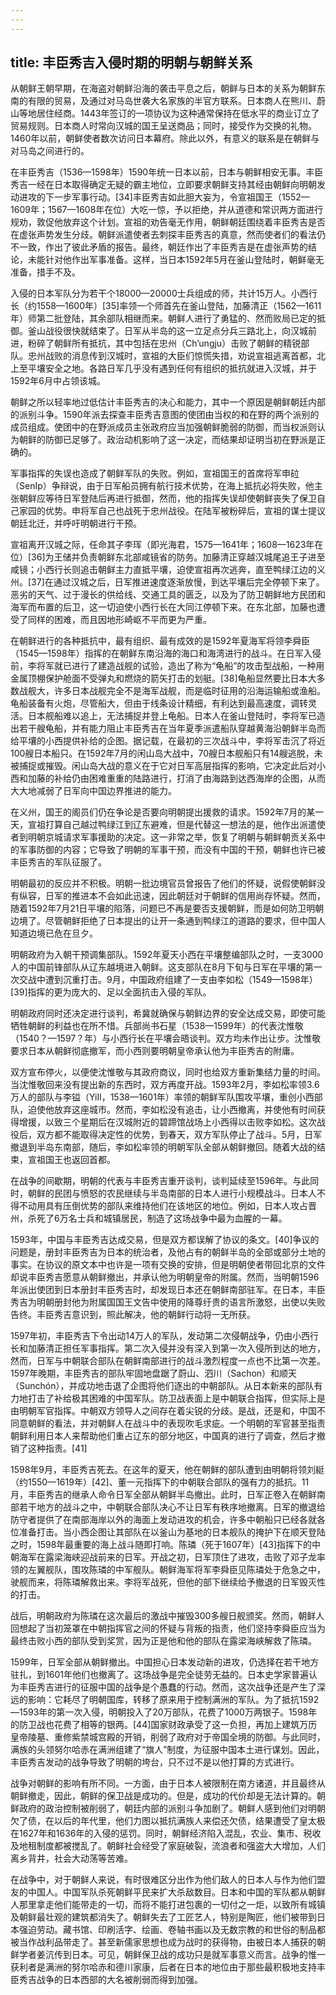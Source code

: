```yaml
---
---
---
```

title: 丰臣秀吉入侵时期的明朝与朝鲜关系
---



从朝鲜王朝早期，在海盗对朝鲜沿海的袭击平息之后，朝鲜与日本的关系为朝鲜东南的有限的贸易，及通过对马岛世袭大名家族的半官方联系。日本商人在熊川、蔚山等地居住经商。1443年签订的一项协议为这种通常保持在低水平的商业订立了贸易规则。日本商人时常向汉城的国王呈送商品；同时，接受作为交换的礼物。1460年以前，朝鲜使者数次访问日本幕府。除此以外，有意义的联系是在朝鲜与对马岛之间进行的。

在丰臣秀吉（1536—1598年）1590年统一日本以前，日本与朝鲜相安无事。丰臣秀吉一经在日本取得确定无疑的霸主地位，立即要求朝鲜支持其经由朝鲜向明朝发动进攻的下一步军事行动。[34]丰臣秀吉如此胆大妄为，令宣祖国王（1552—1609年；1567—1608年在位）大吃一惊，予以拒绝，并从道德和常识两方面进行规劝，敦促他放弃这个计划。宣祖的劝告毫无作用，朝鲜朝廷围绕着丰臣秀吉是否在虚张声势发生分歧。朝鲜派遣使者去刺探丰臣秀吉的真意，然而使者们的看法仍不一致，作出了彼此矛盾的报告。最终，朝廷作出了丰臣秀吉是在虚张声势的结论，未能针对他作出军事准备。这样，当日本1592年5月在釜山登陆时，朝鲜毫无准备，措手不及。

入侵的日本军队分为若干个18000—20000士兵组成的师，共计15万人。小西行长（约1558—1600年）[35]率领一个师首先在釜山登陆，加藤清正（1562—1611年）师第二批登陆，其余部队相继而来。朝鲜人进行了勇猛的、然而败局已定的抵御。釜山战役很快就结束了。日军从半岛的这一立足点分兵三路北上，向汉城前进，粉碎了朝鲜所有抵抗，其中包括在忠州（Ch’ungju）击败了朝鲜的精锐部队。忠州战败的消息传到汉城时，宣祖的大臣们惊慌失措，劝说宣祖逃离首都，北上至平壤安全之地。各路日军几乎没有遇到任何有组织的抵抗就进入汉城，并于1592年6月中占领该城。

朝鲜之所以轻率地过低估计丰臣秀吉的决心和能力，其中一个原因是朝鲜朝廷内部的派别斗争。1590年派去探查丰臣秀吉意图的使团由当权的和在野的两个派别的成员组成。使团中的在野派成员主张政府应当加强朝鲜脆弱的防御，而当权派则认为朝鲜的防御已足够了。政治动机影响了这一决定，而结果却证明当初在野派是正确的。

军事指挥的失误也造成了朝鲜军队的失败。例如，宣祖国王的首席将军申砬（SenIp）争辩说，由于日军船员拥有航行技术优势，在海上抵抗必将失败，他主张朝鲜应等待日军登陆后再进行抵御，然而，他的指挥失误却使朝鲜丧失了保卫自己家园的优势。申将军自己也战死于忠州战役。在陆军被粉碎后，宣祖的谋士提议朝廷北迁，并呼吁明朝进行干预。

宣祖离开汉城之际，任命其子李珲（即光海君，1575—1641年；1608—1623年在位）[36]为王储并负责朝鲜东北部咸镜省的防务。加藤清正穿越汉城尾追王子进至咸镜；小西行长则追击朝鲜主力直抵平壤，迫使宣祖再次逃奔，直至鸭绿江边的义州。[37]在通过汉城之后，日军推进速度逐渐放慢，到达平壤后完全停顿下来了。恶劣的天气、过于漫长的供给线、交通工具的匮乏，以及为了防卫朝鲜地方民团和海军而布置的后卫，这一切迫使小西行长在大同江停顿下来。在东北部，加藤也遭受了同样的困难，而且因地形崎岖不平而更为严重。

在朝鲜进行的各种抵抗中，最有组织、最有成效的是1592年夏海军将领李舜臣（1545—1598年）指挥的在朝鲜东南沿海的海口和海湾进行的战斗。在日军入侵前，李将军就已进行了建造战舰的试验，造出了称为“龟船”的攻击型战船，一种用金属顶棚保护舱面不受弹丸和燃烧的箭矢打击的划艇。[38]龟船显然要比日本大多数战舰大，许多日本战舰完全不是海军战舰，而是临时征用的沿海运输船或渔船。龟船装备有火炮，尽管船大，但由于线条设计精细，有利达到最高速度，调转灵活。日本舰船难以追上，无法捕捉并登上龟船。日本人在釜山登陆时，李将军已造出若干艘龟船，并有能力阻止丰臣秀吉在当年夏季派遣船队穿越黄海沿朝鲜半岛而给平壤的小西提供补给的企图。据记载，在最初的三次战斗中，李将军击沉了将近100艘日本船只。在1592年7月的闲山岛大战中，70艘日本舰船只有14艘逃脱，未被捕捉或摧毁。闲山岛大战的意义在于它对日军高层指挥的影响，它决定此后对小西和加藤的补给仍由困难重重的陆路进行，打消了由海路到达西海岸的企图，从而大大地减弱了日军向中国边界推进的能力。

在义州，国王的阁员们仍在争论是否要向明朝提出援救的请求。1592年7月的某一天，宣祖打算自己越过鸭绿江到辽东避难，但是代替这一想法的是，他作出派遣使者到明朝京城请求军事援助的决定。这一非常之举，恢复了明朝与朝鲜朝贡关系中的军事防御的内容；它导致了明朝的军事干预，而没有中国的干预，朝鲜也许已被丰臣秀吉的军队征服了。

明朝最初的反应并不积极。明朝一批边境官员曾报告了他们的怀疑，说假使朝鲜没有纵容，日军的推进本不会如此迅速，因此朝廷对于朝鲜的信用尚存怀疑。然而，随着1592年7月21日平壤的陷落，问题已不再是要否支援朝鲜，而是如何防卫明朝边境了。尽管朝鲜拒绝了日本提出的让开一条通到鸭绿江的道路的要求，但中国人知道边境已危在旦夕。

明朝政府为入朝干预调集部队。1592年夏天小西在平壤整编部队之时，一支3000人的中国前锋部队从辽东越境进入朝鲜。这支部队在8月下旬与日军在平壤的第一次交战中遭到沉重打击。9月，中国政府组建了一支由李如松（1549—1598年）[39]指挥的更为庞大的、足以全面抗击入侵的军队。

明朝政府同时还决定进行谈判，希冀就确保与朝鲜边界的安全达成交易，即使可能牺牲朝鲜的利益也在所不惜。兵部尚书石星（1538—1599年）的代表沈惟敬（1540？—1597？年）与小西行长在平壤会晤谈判。双方均未作出让步。沈惟敬要求日本从朝鲜彻底撤军，而小西则要明朝皇帝承认他为丰臣秀吉的附庸。

双方宣布停火，以便使沈惟敬与其政府商议，同时也给双方重新集结力量的时间。当沈惟敬回来没有提出新的东西时，双方再度开战。1593年2月，李如松率领3.6万人的部队与李镒（YiIl，1538—1601年）率领的朝鲜军队围攻平壤，重创小西部队，迫使他放弃这座城市。然而，李如松没有追击，让小西撤离，并使他有时间获得增援，以致三个星期后在汉城附近的碧蹄馆战场上小西得以击败李如松。这次战役后，双方都不能取得决定性的优势，到春天，双方军队停止了战斗。5月，日军撤退到半岛东南部，随后，李如松率领的明朝军队全部从朝鲜撤回。随着大战的结束，宣祖国王也返回首都。

在战争的间歇期，明朝的代表与丰臣秀吉重开谈判，谈判延续至1596年。与此同时，朝鲜的民团与愤怒的农民继续与半岛南部的日本人进行小规模战斗。日本人不得不动用具有压倒优势的部队来维持他们在该地区的地位。例如，日本人攻占晋州，杀死了6万名士兵和城镇居民，制造了这场战争中最为血腥的一幕。

1593年，中国与丰臣秀吉达成交易，但是双方都误解了协议的条文。[40]争议的问题是，册封丰臣秀吉为日本的统治者，及他占有的朝鲜半岛的全部或部分土地的事实。在协议的原文本中也许是一项有交换的安排，但是明朝使者带回北京的文件却说丰臣秀吉愿意从朝鲜撤出，并承认他为明朝皇帝的附属。然而，当明朝1596年派出使团到日本册封丰臣秀吉时，却发现日本还在朝鲜南部驻军。在日本，丰臣秀吉为明朝册封他为附属国国王文告中使用的降尊纡贵的语言所激怒，出使以失败告终。丰臣秀吉意识到，照此解决，他的朝鲜行动将一无所获。

1597年初，丰臣秀吉下令出动14万人的军队，发动第二次侵朝战争，仍由小西行长和加藤清正担任军事指挥。第二次入侵并没有深入到第一次入侵所到达的地方，然而，日军与中朝联合部队在朝鲜南部进行的战斗激烈程度一点也不比第一次差。1597年晚期，丰臣秀吉的部队牢固地盘踞了蔚山、泗川（Sachon）和顺天（Sunchón），并成功地击退了企图将他们逐出的中朝部队。从日本新来的部队有力地打击了补给极其困难的中国军队。防卫战表面上是中朝联合指挥，但实际上是由明朝军官指挥。中朝双方领导人之间存在着尖锐的分歧。是战，还是和，中国不同意朝鲜的看法，并对朝鲜人在战斗中的表现吹毛求疵。一个明朝的军官甚至指责朝鲜利用日本人来帮助他们重占辽东的部分地区，中国真的进行了调查，然后才撤销了这种指责。[41]

1598年9月，丰臣秀吉死去。在这年的夏天，他在朝鲜的部队遭到由明朝将领刘綎（约1550—1619年）[42]、董一元指挥下的中朝联合部队的强有力的抵抗。11月，丰臣秀吉的继承人命令日军全部从朝鲜半岛撤出。此时，日军正卷入在朝鲜南部若干地方的战斗之中，中朝联合部队决心不让日军有秩序地撤离。日军的撤退给防守者提供了在南部海岸以外的海面上发动进攻的机会，许多中朝船只已经各就各位准备打击。当小西企图让其部队在以釜山为基地的日本舰队的掩护下在顺天登陆之时，1598年最重要的海上战斗随即打响。陈璘（死于1607年）[43]指挥下的中朝海军在露梁海峡迎战前来的日军。开战之初，日军顶住了进攻，击败了邓子龙率领的左翼舰队，围攻陈璘的中军舰队。朝鲜海军将军李舜臣见陈璘处于危急之中，驶舰而来，将陈璘解救出来。李将军战死，但他的部下继续给予撤退的日军毁灭性的打击。

战后，明朝政府为陈璘在这次最后的激战中摧毁300多艘日舰颁奖。然而，朝鲜人回想起了当初笼罩在中朝指挥官之间的怀疑与背叛的指责，他们坚持李舜臣应当为最终击败小西的部队受到奖赏，因为正是他和他的部队在露梁海峡解救了陈璘。

1599年，日军全部从朝鲜撤出。中国担心日本发动新的进攻，仍选择在若干地方驻扎，到1601年他们也撤离了。这场战争是完全徒劳无益的。日本史学家普遍认为丰臣秀吉进行的征服中国的战争是个愚蠢的行动。然而，这次战争还是产生了深远的影响：它耗尽了明朝国库，转移了原来用于控制满洲的军队。为了抵抗1592—1593年的第一次入侵，明朝投入了20万部队，花费了1000万两银子。1598年的防卫战也花费了相等的银两。[44]国家财政承受了这一负担，再加上建筑万历皇帝陵墓、重修紫禁城宫殿的开销，削弱了政府对于帝国全境的防御。与此同时，满族的头领努尔哈赤在满洲组建了“旗人”制度，为征服中国本土进行谋划。因此，丰臣秀吉发动的战争导致了明朝的垮台，只不过不是以他打算的方式进行。

战争对朝鲜的影响有所不同。一方面，由于日本人被限制在南方诸道，并且最终从朝鲜撤走，因此，朝鲜的保卫战是成功的。但是，成功的代价却是无法计算的。朝鲜政府的政治控制被削弱了，朝廷内部的派别斗争加剧了。朝鲜人感到他们对明朝欠了债，在以后的年代里，他们力图以抵抗满族人来偿还欠债，结果遭受了皇太极在1627年和1636年的入侵的惩罚。同时，朝鲜经济陷入混乱，农业、集市、税收及地租制度都被搅乱了。朝鲜社会经受了家庭破裂，流浪者和强盗大大增加，人们离乡背井，社会大动荡等苦难。

在战争中，对于朝鲜人来说，有时很难区分出作为他们敌人的日本人与作为他们盟友的中国人。中国军队杀死朝鲜平民来扩大杀敌数目。日本和中国的军队都从朝鲜人那里拿走他们能带走的一切，而将不能打进包裹的一切付之一炬，以致所有城镇及朝鲜最壮观的建筑都消失了。朝鲜失去了工匠艺人，特别是陶匠，他们被带到日本强迫劳动。藏书馆、印刷活字、绘画、卷轴书画以及无数宗教的和世俗的制品都被当作战利品带走了。甚至新儒家思想也成为战时的获得物，由被日本人捕获的朝鲜学者姜沆传到日本。可见，朝鲜保卫战的成功只是就军事意义而言。战争的惟一获利者是满洲的努尔哈赤和德川家康，后者在日本的地位由于那些最积极地支持丰臣秀吉战争的日本西部的大名被削弱而得到加强。